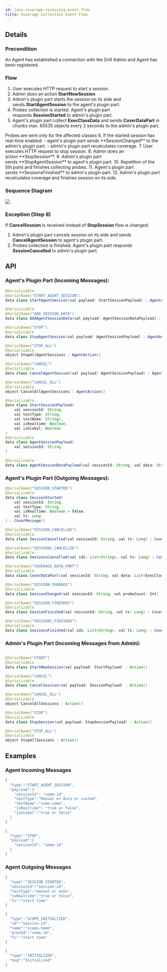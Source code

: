 ```yaml
---
id: java-coverage-receiving-event-flow
title: Coverage Collection Event Flow
---
```


## Details

### Precondition
An Agent has established a connection with the Drill Admin and Agent has been registered.

### Flow
1. User executes HTTP request to start a session.
2. Admin does an action **StartNewSession**.
3. Admin's plugin part starts the session on its side and sends **StartAgentSession** to the agent's plugin part.
4. Probes collection is started. Agent's plugin part responds **SessionStarted** to admin's plugin part.
5. Agent's plugin part collect **ExecClassData** and sends **СoverDataPart** in chunks max. 65535 objects every 2 seconds to the admin's plugin part.
<AdditionalInformation className="space-y-2">
Probes are sent only for the affected classes
</AdditionalInformation>
6. If the started session has real-time enabled:
    - agent's plugin part sends **SessionChanged** to the admin's plugin part.
    - admin's plugin part recalculates coverage.
7. User executes HTTP request to stop session.
8. Admin does an action **StopSession**.
9. Admin's plugin part sends **StopAgentSession** to agent's plugin part.
10. Repetition of the 5th point and finishes collecting probes.
11. Agent's plugin part sends **SessionsFinished** to admin's plugin part.
12. Admin's plugin part recalculates coverage and finishes session on its side.

### Sequence Diagram
<Image src="/imgs/for-development/coverage-receiving-sequence.png"/>

### Exception (Step 8)
If **CancelSession** is received instead of **StopSession** flow is changed:
1. Admin's plugin part cancels session on its side and sends **CancelAgentSession** to agent's plugin part.
2. Probes collection is finished. Agent's plugin part responds **SessionCancelled** to admin's plugin part.

## API
### Agent's Plugin Part (Incoming Messages):

```java
@Serializable
@SerialName("START_AGENT_SESSION")
data class StartAgentSession(val payload: StartSessionPayload) : AgentAction()

@Serializable
@SerialName("ADD_SESSION_DATA")
data class AddAgentSessionData(val payload: AgentSessionDataPayload) : AgentAction()

@SerialName("STOP")
@Serializable
data class StopAgentSession(val payload: AgentSessionPayload) : AgentAction()

@SerialName("STOP_ALL")
@Serializable
object StopAllAgentSessions : AgentAction()

@SerialName("CANCEL")
@Serializable
data class CancelAgentSession(val payload: AgentSessionPayload) : AgentAction()

@SerialName("CANCEL_ALL")
@Serializable
object CancelAllAgentSessions : AgentAction()

@Serializable
data class StartSessionPayload(
    val sessionId: String,
    val testType: String,
    val testName: String?,
    val isRealtime: Boolean,
    val isGlobal: Boolean
)
@Serializable
data class AgentSessionPayload(
    val sessionId: String
)

@Serializable
data class AgentSessionDataPayload(val sessionId: String, val data: String)
```
### Agent's Plugin Part (Outgoing Messages):

```java
@SerialName("SESSION_STARTED")
@Serializable
data class SessionStarted(
    val sessionId: String,
    val testType: String,
    val isRealtime: Boolean = false,
    val ts: Long
) : CoverMessage()

@SerialName("SESSION_CANCELLED")
@Serializable
data class SessionCancelled(val sessionId: String, val ts: Long) : CoverMessage()

@SerialName("SESSIONS_CANCELLED")
@Serializable
data class SessionsCancelled(val ids: List<String>, val ts: Long) : CoverMessage()

@SerialName("COVERAGE_DATA_PART")
@Serializable
data class CoverDataPart(val sessionId: String, val data: List<ExecClassData>) : CoverMessage()

@SerialName("SESSION_CHANGED")
@Serializable
data class SessionChanged(val sessionId: String, val probeCount: Int) : CoverMessage()

@SerialName("SESSION_FINISHED")
@Serializable
data class SessionFinished(val sessionId: String, val ts: Long) : CoverMessage()

@SerialName("SESSIONS_FINISHED")
@Serializable
data class SessionsFinished(val ids: List<String>, val ts: Long) : CoverMessage()
```
### Admin's Plugin Part (Incoming Messages from Admin):
```java

@SerialName("START")
@Serializable
data class StartNewSession(val payload: StartPayload) : Action()

@SerialName("CANCEL")
@Serializable
data class CancelSession(val payload: SessionPayload) : Action()

@SerialName("CANCEL_ALL")
@Serializable
object CancelAllSessions : Action()

@SerialName("STOP")
@Serializable
data class StopSession(val payload: StopSessionPayload) : Action()

@SerialName("STOP_ALL")
@Serializable
object StopAllSessions : Action()
```

## Examples
### Agent Incoming Messages
```java
{
  "type":"START_AGENT_SESSION",
  "payload":{
    "sessionId": "some-id",
    "testType":"Manual or Auto or custom",
    "testName":"some-name",
    "isRealtime": "true or false",
    "isGlobal":"true or false"
  }
}

{
  "type":"STOP",
  "payload":{
    "sessionId": "some-id"
  }
}
```
### Agent Outgoing Messages
```java
{
  "type":"SESSION_STARTED",
  "sessionId":"session-id",
  "testType":"manual or auto",
  "isRealtime":"true or false",
  "ts":"start time"
}

{
  "type":"SCOPE_INITIALIZED",
  "id":"session-id",
  "name":"scope-name",
  "prevId":"some-id",
  "ts":"start time"
}

{
  "type":"INITIALIZED",
  "msg":"Initialized"
}
```
